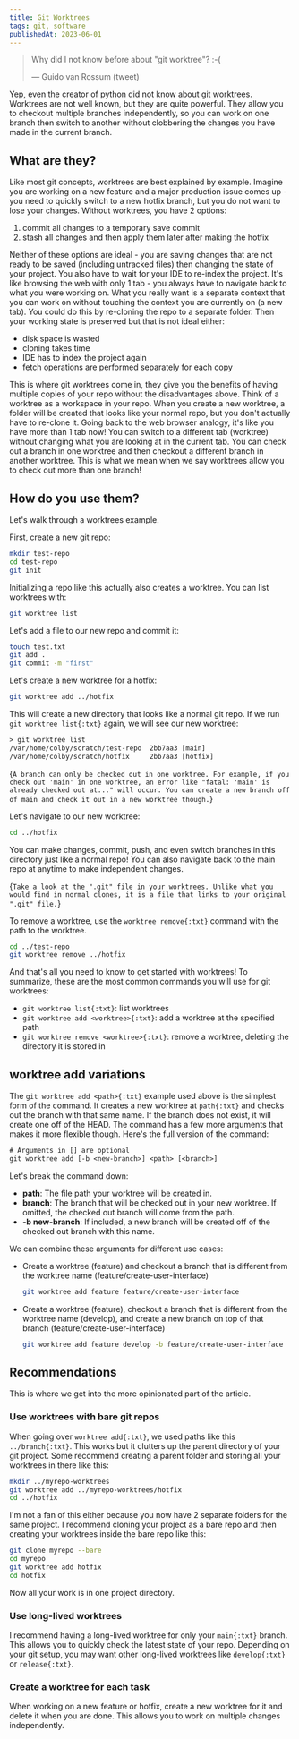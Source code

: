 ```yaml
---
title: Git Worktrees
tags: git, software
publishedAt: 2023-06-01
---
```


> Why did I not know before about "git worktree"? :-(
>
> — Guido van Rossum (tweet)

Yep, even the creator of python did not know about git worktrees.
Worktrees are not well known, but they are quite powerful.
They allow you to checkout multiple branches independently,
so you can work on one branch then switch to another without clobbering the changes you have made in the current branch.

## What are they?

Like most git concepts, worktrees are best explained by example.
Imagine you are working on a new feature and a major production issue comes up - you need to quickly switch to a new hotfix branch, but you do not want to lose your changes.
Without worktrees, you have 2 options:

1. commit all changes to a temporary save commit
1. stash all changes and then apply them later after making the hotfix

Neither of these options are ideal - you are saving changes that are not ready to be saved (including untracked files) then changing the state of your project.
You also have to wait for your IDE to re-index the project.
It's like browsing the web with only 1 tab - you always have to navigate back to what you were working on.
What you really want is a separate context that you can work on without touching the context you are currently on (a new tab).
You could do this by re-cloning the repo to a separate folder. Then your working state is preserved but that is not ideal either:

- disk space is wasted
- cloning takes time
- IDE has to index the project again
- fetch operations are performed separately for each copy

This is where git worktrees come in, they give you the benefits of having multiple copies of your repo without the disadvantages above.
Think of a worktree as a workspace in your repo.
When you create a new worktree, a folder will be created that looks like your normal repo, but you don't actually have to re-clone it.
Going back to the web browser analogy, it's like you have more than 1 tab now! You can switch to a different tab (worktree) without changing what you are looking at in the current tab.
You can check out a branch in one worktree and then checkout a different branch in another worktree.
This is what we mean when we say worktrees allow you to check out more than one branch!

## How do you use them?

Let's walk through a worktrees example.

First, create a new git repo:

```bash
mkdir test-repo
cd test-repo
git init
```

Initializing a repo like this actually also creates a worktree. You can list worktrees with:

```bash
git worktree list
```

Let's add a file to our new repo and commit it:

```bash
touch test.txt
git add .
git commit -m "first"
```

Let's create a new worktree for a hotfix:

```bash
git worktree add ../hotfix
```

This will create a new directory that looks like a normal git repo.
If we run `git worktree list{:txt}` again, we will see our new worktree:

```txt
> git worktree list
/var/home/colby/scratch/test-repo  2bb7aa3 [main]
/var/home/colby/scratch/hotfix     2bb7aa3 [hotfix]
```

<Warning>{`
    A branch can only be checked out in one worktree. For example, if you check
    out 'main' in one worktree, an error like "fatal: 'main' is already checked
    out at..." will occur. You can create a new branch off of main and check it
    out in a new worktree though.
`}</Warning>

Let's navigate to our new worktree:

```bash
cd ../hotfix
```

You can make changes, commit, push, and even switch branches in this directory just like a normal repo!
You can also navigate back to the main repo at anytime to make independent changes.

<Info>{`
    Take a look at the ".git" file in your worktrees. Unlike what you would find
    in normal clones, it is a file that links to your original ".git" file.
`}</Info>

To remove a worktree, use the `worktree remove{:txt}` command with the path to the worktree.

```bash
cd ../test-repo
git worktree remove ../hotfix
```

And that's all you need to know to get started with worktrees!
To summarize, these are the most common commands you will use for git worktrees:

- `git worktree list{:txt}`: list worktrees
- `git worktree add <worktree>{:txt}`: add a worktree at the specified path
- `git worktree remove <worktree>{:txt}`: remove a worktree, deleting the directory it is stored in

## worktree add variations

The `git worktree add <path>{:txt}` example used above is the simplest form of the command.
It creates a new worktree at `path{:txt}` and checks out the branch with that same name.
If the branch does not exist, it will create one off of the HEAD.
The command has a few more arguments that makes it more flexible though.
Here's the full version of the command:

```txt
# Arguments in [] are optional
git worktree add [-b <new-branch>] <path> [<branch>]
```

Let's break the command down:

- **path**: The file path your worktree will be created in.
- **branch**: The branch that will be checked out in your new worktree. If omitted, the checked out branch will come from the path.
- **-b new-branch**: If included, a new branch will be created off of the checked out branch with this name.

We can combine these arguments for different use cases:

- Create a worktree (feature) and checkout a branch that is different from the worktree name (feature/create-user-interface)

    ```bash
    git worktree add feature feature/create-user-interface
    ```

- Create a worktree (feature), checkout a branch that is different from the worktree name (develop), and create a new branch on top of that branch (feature/create-user-interface)
    ```bash
    git worktree add feature develop -b feature/create-user-interface
    ```

## Recommendations

This is where we get into the more opinionated part of the article.

### Use worktrees with bare git repos

When going over `worktree add{:txt}`, we used paths like this `../branch{:txt}`.
This works but it clutters up the parent directory of your git project.
Some recommend creating a parent folder and storing all your worktrees in there like this:

```bash
mkdir ../myrepo-worktrees
git worktree add ../myrepo-worktrees/hotfix
cd ../hotfix
```

I'm not a fan of this either because you now have 2 separate folders for the same project.
I recommend cloning your project as a bare repo and then creating your worktrees inside the bare repo like this:

```bash
git clone myrepo --bare
cd myrepo
git worktree add hotfix
cd hotfix
```

Now all your work is in one project directory.

### Use long-lived worktrees

I recommend having a long-lived worktree for only your `main{:txt}` branch.
This allows you to quickly check the latest state of your repo.
Depending on your git setup, you may want other long-lived worktrees like `develop{:txt}` or `release{:txt}`.

### Create a worktree for each task

When working on a new feature or hotfix, create a new worktree for it and delete it when you are done.
This allows you to work on multiple changes independently.
